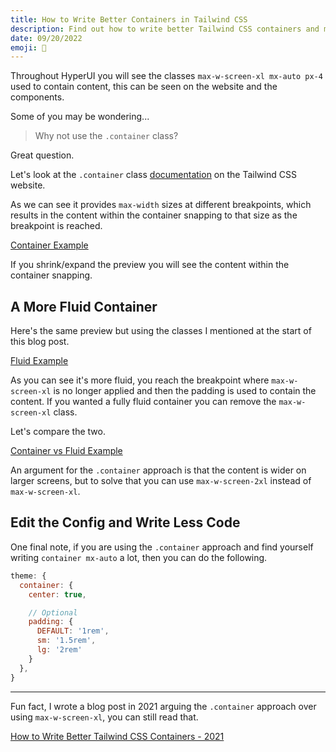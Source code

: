 ```yaml
---
title: How to Write Better Containers in Tailwind CSS
description: Find out how to write better Tailwind CSS containers and make your website feel more fluid as you change breakpoints.
date: 09/20/2022
emoji: 🫙
---
```


Throughout HyperUI you will see the classes `max-w-screen-xl mx-auto px-4` used to contain content, this can be seen on the website and the components.

Some of you may be wondering...

> Why not use the `.container` class?

Great question.

Let's look at the `.container` class [documentation](https://tailwindcss.com/docs/container) on the Tailwind CSS website.

As we can see it provides `max-width` sizes at different breakpoints, which results in the content within the container snapping to that size as the breakpoint is reached.

[Container Example](https://play.tailwindcss.com/b5FKBhVHw7?layout=preview&size=1866x900)

If you shrink/expand the preview you will see the content within the container snapping.

## A More Fluid Container

Here's the same preview but using the classes I mentioned at the start of this blog post.

[Fluid Example](https://play.tailwindcss.com/vwHBxhrJMC?layout=preview&size=1866x900)

As you can see it's more fluid, you reach the breakpoint where `max-w-screen-xl` is no longer applied and then the padding is used to contain the content. If you wanted a fully fluid container you can remove the `max-w-screen-xl` class.

Let's compare the two.

[Container vs Fluid Example](https://play.tailwindcss.com/A7HdMDPg0O?layout=preview&size=1866x900)

An argument for the `.container` approach is that the content is wider on larger screens, but to solve that you can use `max-w-screen-2xl` instead of `max-w-screen-xl`.

## Edit the Config and Write Less Code

One final note, if you are using the `.container` approach and find yourself writing `container mx-auto` a lot, then you can do the following.

```js
theme: {
  container: {
    center: true,

    // Optional
    padding: {
      DEFAULT: '1rem',
      sm: '1.5rem',
      lg: '2rem'
    }
  },
}
```

---

Fun fact, I wrote a blog post in 2021 arguing the `.container` approach over using `max-w-screen-xl`, you can still read that.

[How to Write Better Tailwind CSS Containers - 2021](https://v1.markmead.dev/blogs/how-to-write-better-tailwindcss-containers)
